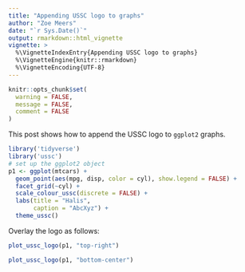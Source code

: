 ```yaml
---
title: "Appending USSC logo to graphs"
author: "Zoe Meers"
date: "`r Sys.Date()`"
output: rmarkdown::html_vignette
vignette: >
  %\VignetteIndexEntry{Appending USSC logo to graphs}
  %\VignetteEngine{knitr::rmarkdown}
  %\VignetteEncoding{UTF-8}
---
```


```r
knitr::opts_chunk$set(
  warning = FALSE,
  message = FALSE,
  comment = FALSE
)

```

This post shows how to append the USSC logo to `ggplot2` graphs.

```r
library('tidyverse')
library('ussc')
# set up the ggplot2 object
p1 <- ggplot(mtcars) +
  geom_point(aes(mpg, disp, color = cyl), show.legend = FALSE) + 
  facet_grid(~cyl) + 
  scale_colour_ussc(discrete = FALSE) + 
  labs(title = "Halis",
       caption = "AbcXyz") + 
  theme_ussc()
```

Overlay the logo as follows:

```r
plot_ussc_logo(p1, "top-right")
```

```r
plot_ussc_logo(p1, "bottom-center")
```
